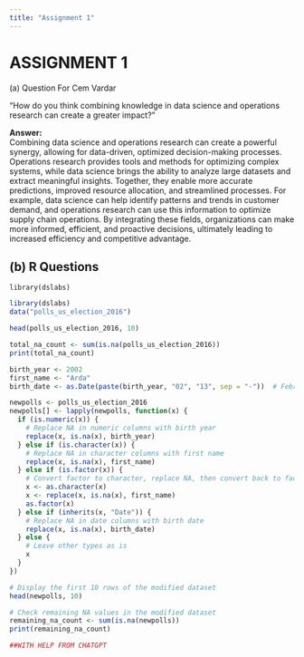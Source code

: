 ```yaml
---
title: "Assignment 1"
---
```


# ASSIGNMENT 1

\(a\) Question For Cem Vardar

"How do you think combining knowledge in data science and operations research can create a greater impact?"

**Answer:**\
Combining data science and operations research can create a powerful synergy, allowing for data-driven, optimized decision-making processes. Operations research provides tools and methods for optimizing complex systems, while data science brings the ability to analyze large datasets and extract meaningful insights. Together, they enable more accurate predictions, improved resource allocation, and streamlined processes. For example, data science can help identify patterns and trends in customer demand, and operations research can use this information to optimize supply chain operations. By integrating these fields, organizations can make more informed, efficient, and proactive decisions, ultimately leading to increased efficiency and competitive advantage.

## (b) R Questions

```         
library(dslabs)
```

```r
library(dslabs)
data("polls_us_election_2016")


```

```r
head(polls_us_election_2016, 10)
```

```r
total_na_count <- sum(is.na(polls_us_election_2016))
print(total_na_count)
```

```r
birth_year <- 2002
first_name <- "Arda"
birth_date <- as.Date(paste(birth_year, "02", "13", sep = "-"))  # February 13 as the replacement date

```

```r
newpolls <- polls_us_election_2016
newpolls[] <- lapply(newpolls, function(x) {
  if (is.numeric(x)) {
    # Replace NA in numeric columns with birth year
    replace(x, is.na(x), birth_year)
  } else if (is.character(x)) {
    # Replace NA in character columns with first name
    replace(x, is.na(x), first_name)
  } else if (is.factor(x)) {
    # Convert factor to character, replace NA, then convert back to factor
    x <- as.character(x)
    x <- replace(x, is.na(x), first_name)
    as.factor(x)
  } else if (inherits(x, "Date")) {
    # Replace NA in date columns with birth date
    replace(x, is.na(x), birth_date)
  } else {
    # Leave other types as is
    x
  }
})

# Display the first 10 rows of the modified dataset
head(newpolls, 10)

# Check remaining NA values in the modified dataset
remaining_na_count <- sum(is.na(newpolls))
print(remaining_na_count)

##WITH HELP FROM CHATGPT
```
